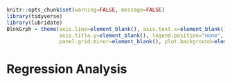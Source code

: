 ```r
knitr::opts_chunk$set(warning=FALSE, message=FALSE)
library(tidyverse)
library(lubridate)
BlnkGrph = theme(axis.line=element_blank(), axis.text.x=element_blank(), axis.text.y=element_blank(), axis.ticks=element_blank(), axis.title.x=element_blank(),
                 axis.title.y=element_blank(), legend.position="none", panel.background=element_blank(), panel.border=element_blank(), panel.grid.major=element_blank(),
                 panel.grid.minor=element_blank(), plot.background=element_blank(),plot.margin=grid::unit(c(0,0,0,0), "mm"))
```

# Regression Analysis {#reg}